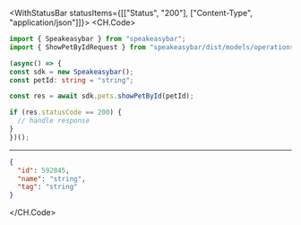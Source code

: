 

<WithStatusBar statusItems={[["Status", "200"], ["Content-Type", "application/json"]]}>
  <CH.Code>
  ```typescript ShowPetById.ts
  import { Speakeasybar } from "speakeasybar";
import { ShowPetByIdRequest } from "speakeasybar/dist/models/operations";

(async() => {
  const sdk = new Speakeasybar();
const petId: string = "string";

  const res = await sdk.pets.showPetById(petId);

  if (res.statusCode == 200) {
    // handle response
  }
})();
  ```
  ---

  ```json Example Response
  {
    "id": 592845,
    "name": "string",
    "tag": "string"
  }
  ```
  </CH.Code>
</WithStatusBar>
